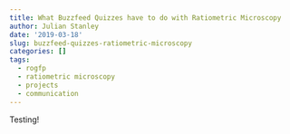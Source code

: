 ```yaml
---
title: What Buzzfeed Quizzes have to do with Ratiometric Microscopy
author: Julian Stanley
date: '2019-03-18'
slug: buzzfeed-quizzes-ratiometric-microscopy
categories: []
tags:
  - rogfp
  - ratiometric microscopy
  - projects
  - communication
---
```


Testing!